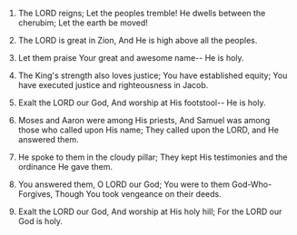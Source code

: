 
1. The LORD reigns; Let the peoples tremble! He dwells between the cherubim; Let the earth be moved!

2. The LORD is great in Zion, And He is high above all the peoples.

3. Let them praise Your great and awesome name-- He is holy.

4. The King's strength also loves justice; You have established equity; You have executed justice and righteousness in Jacob.

5. Exalt the LORD our God, And worship at His footstool-- He is holy.

6. Moses and Aaron were among His priests, And Samuel was among those who called upon His name; They called upon the LORD, and He answered them.

7. He spoke to them in the cloudy pillar; They kept His testimonies and the ordinance He gave them.

8. You answered them, O LORD our God; You were to them God-Who-Forgives, Though You took vengeance on their deeds.

9. Exalt the LORD our God, And worship at His holy hill; For the LORD our God is holy.


